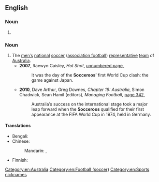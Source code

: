 ==English==
{{wikipedia|Australia national association football team|Socceroos}}

===Noun===
{{head|en|noun form}}

# {{plural of|en|Socceroo}}

===Noun===
{{en-plural noun}}

# The [[man|men′s]] [[national]] [[soccer]] ([[association football]]) [[representative]] [[team]] of [[Australia]].
#* '''2007''', Raewyn Caisley, ''Hot Shot'', [http://books.google.com.au/books?id=PSX_N_QENpQC&pg=PT37&lpg=PT37&dq=%22Socceroos%22+-intitle:%22%22+-inauthor:%22%22&source=bl&ots=f-24_qP2HY&sig=huWF-0IOMJVN8qCepkhSv2SH96A&hl=en&sa=X&ei=UWdYUNnXIYaTiAffyYCABg&redir_esc=y#v=onepage&q=%22Socceroos%22%20-intitle%3A%22%22%20-inauthor%3A%22%22&f=false unnumbered page],
#*: It was the day of the '''Socceroos′''' first World Cup clash: the game against Japan.
#* '''2010''', Dave Arthur, Greg Downes, ''Chapter 19: Australia'', Simon Chadwick, Sean Hamil (editors), ''Managing Football'', [http://books.google.com.au/books?id=KAPHSLkv9h8C&pg=PA342&lpg=PA342&dq=%22Socceroos%22+-intitle:%22%22+-inauthor:%22%22&source=bl&ots=H8q_hv4-Ar&sig=5bOHILayqITNzGOh5MpD79R0RYk&hl=en&sa=X&ei=UWdYUNnXIYaTiAffyYCABg&redir_esc=y#v=onepage&q=%22Socceroos%22%20-intitle%3A%22%22%20-inauthor%3A%22%22&f=false page 342],
#*: Australia′s success on the international stage took a major leap forward when the '''Socceroos''' qualified for their first appearance at the FIFA World Cup in 1974, held in Germany.

====Translations====
{{trans-top|men's football team of Australia}}
* Bengali: {{t|bn|সকারুস}}
* Chinese:
*: Mandarin: {{t|cmn|澳大利亞國家足球隊|sc=Hani}}, {{t|cmn|澳大利亚国家足球队|tr=Àodàlìyà Guójiā Zúqiúduì|sc=Hani}}
{{trans-mid}}
* Finnish: {{t|fi|[[Australia|Australian]] [[jalkapallojoukkue]]}}
{{trans-bottom}}

[[Category:en:Australia]]
[[Category:en:Football (soccer)]]
[[Category:en:Sports nicknames]]